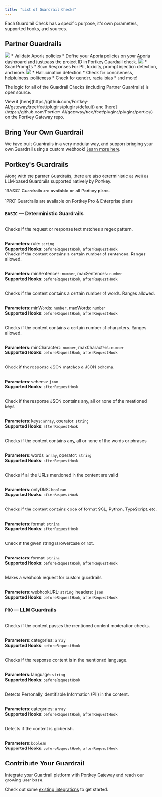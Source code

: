 ```yaml
---
title: "List of Guardrail Checks"
---
```


Each Guardrail Check has a specific purpose, it's own parameters, supported hooks, and sources.

## Partner Guardrails

<CardGroup cols={3}>

  <Card title="Apora" href="/product/guardrails/list-of-guardrail-checks/aporia">
    <img src="/images/guardrails/logo-1.avif"  />
    * Validate Aporia policies
    * Define your Aporia policies on your Aporia dashboard and just pass the project ID in Portkey Guardrail check.
  </Card>

  <Card title="Pillar" href="/product/guardrails/list-of-guardrail-checks/pillar">
    <img src="/images/guardrails/logo-2.avif"  />
    * Scan Prompts
    * Scan Responses
     For PII, toxicity, prompt injection detection, and more.
  </Card>

  <Card title="Patronus" href="/product/guardrails/list-of-guardrail-checks/patronus-ai">
  <img src="/images/guardrails/logo-3.avif" />
    * Hallucination detection
    * Check for conciseness, helpfulness, politeness
    * Check for gender, racial bias
    * and more!
  </Card>
</CardGroup>

The logic for all of the Guardrail Checks (including Partner Guardrails) is open source.

<Info>
View it [here](https://github.com/Portkey-AI/gateway/tree/feat/plugins/plugins/default) and [here](https://github.com/Portkey-AI/gateway/tree/feat/plugins/plugins/portkey) on the Portkey Gateway repo.
</Info>

## Bring Your Own Guardrail

We have built Guardrails in a very modular way, and support bringing your own Guardrail using a custom webhook! [Learn more here](/product/guardrails/list-of-guardrail-checks/bring-your-own-guardrails).


## Portkey's Guardrails

Along with the partner Guardrails, there are also deterministic as well as LLM-based Guardrails supported natively by Portkey.

<Note>
`BASIC` Guardrails are available on all Portkey plans.<br /><br />
`PRO` Guardrails are available on Portkey Pro & Enterprise plans.
</Note>

### `BASIC` — Deterministic Guardrails
<CardGroup cols={2}>
<Card title="Regex Match">
<br />
Checks if the request or response text matches a regex pattern.<br /><br />

**Parameters**: rule: `string`<br />
**Supported Hooks**: `beforeRequestHook`, `afterRequestHook`
</Card>
<Card title="Sentence Count">
<br />
Checks if the content contains a certain number of sentences. Ranges allowed.<br /><br />

**Parameters**: minSentences: `number`, maxSentences: `number`<br />
**Supported Hooks**: `beforeRequestHook`, `afterRequestHook`
</Card>

<Card title="Word Count">
<br />
Checks if the content contains a certain number of words. Ranges allowed.<br /><br />

**Parameters**: minWords: `number`, maxWords: `number`<br />
**Supported Hooks**: `beforeRequestHook`, `afterRequestHook`
</Card>

<Card title="Character Count">
<br />
Checks if the content contains a certain number of characters. Ranges allowed.<br /><br />

**Parameters**: minCharacters: `number`, maxCharacters: `number`<br />
**Supported Hooks**: `beforeRequestHook`, `afterRequestHook`
</Card>

<Card title="JSON Schema">
<br />
Check if the response JSON matches a JSON schema.<br /><br />

**Parameters**: schema: `json`<br />
**Supported Hooks**: `afterRequestHook`
</Card>

<Card title="JSON Keys">
<br />
Check if the response JSON contains any, all or none of the mentioned keys.<br /><br />

**Parameters**: keys: `array`, operator: `string`<br />
**Supported Hooks**: `afterRequestHook`
</Card>

<Card title="Contains">
<br />
Checks if the content contains any, all or none of the words or phrases.<br /><br />

**Parameters**: words: `array`, operator: `string`<br />
**Supported Hooks**: `afterRequestHook`
</Card>

<Card title="Valid URLs">
<br />
Checks if all the URLs mentioned in the content are valid<br /><br />

**Parameters**: onlyDNS: `boolean`<br />
**Supported Hooks**: `afterRequestHook`
</Card>

<Card title="Contains Code">
<br />
Checks if the content contains code of format SQL, Python, TypeScript, etc.<br /><br />

**Parameters**: format: `string`<br />
**Supported Hooks**: `afterRequestHook`
</Card>

<Card title="Lowercase Detection">
<br />
Check if the given string is lowercase or not.<br /><br />

**Parameters**: format: `string`<br />
**Supported Hooks**: `beforeRequestHook`, `afterRequestHook`
</Card>

<Card title="Webhook">
<br />
Makes a webhook request for custom guardrails<br /><br />

**Parameters**: webhookURL: `string`, headers: `json`<br />
**Supported Hooks**: `beforeRequestHook`, `afterRequestHook`
</Card>
</CardGroup>

### `PRO` — LLM Guardrails

<CardGroup cols={2}>
<Card title="Moderate Content">
<br />
Checks if the content passes the mentioned content moderation checks.<br /><br />

**Parameters**: categories: `array`<br />
**Supported Hooks**: `beforeRequestHook`
</Card>

<Card title="Check Language">
<br />
Checks if the response content is in the mentioned language.<br /><br />

**Parameters**: language: `string`<br />
**Supported Hooks**: `beforeRequestHook`
</Card>

<Card title="Detect PII">
<br />
Detects Personally Identifiable Information (PII) in the content.<br /><br />

**Parameters**: categories: `array`<br />
**Supported Hooks**: `beforeRequestHook`, `afterRequestHook`
</Card>

<Card title="Detect Gibberish">
<br />
Detects if the content is gibberish.<br /><br />

**Parameters**: `boolean`<br />
**Supported Hooks**: `beforeRequestHook`, `afterRequestHook`
</Card>
</CardGroup>


## Contribute Your Guardrail

Integrate your Guardrail platform with Portkey Gateway and reach our growing user base.

Check out some [existing integrations](https://github.com/portkey-ai/gateway) to get started.
